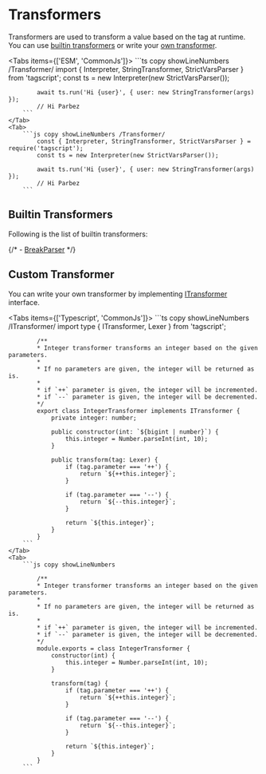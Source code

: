 # Transformers


Transformers are used to transform a value based on the tag at runtime. You can use [builtin transformers](#builtin-transformers) or write your [own transformer](#custom-transformer).

<Tabs items={['ESM', 'CommonJs']}>
	<Tab>
		```ts copy showLineNumbers /Transformer/
			import { Interpreter, StringTransformer, StrictVarsParser } from 'tagscript';
			const ts = new Interpreter(new StrictVarsParser());

    		await ts.run('Hi {user}', { user: new StringTransformer(args) });
    		// Hi Parbez
    	```
    </Tab>
    <Tab>
    	```js copy showLineNumbers /Transformer/
    		const { Interpreter, StringTransformer, StrictVarsParser } = require('tagscript');
    		const ts = new Interpreter(new StrictVarsParser());

    		await ts.run('Hi {user}', { user: new StringTransformer(args) });
    		// Hi Parbez
    	```

</Tab>

</Tabs>

## Builtin Transformers

Following is the list of builtin transformers:

{/* -   [BreakParser](/tagscript/parsers/break) */}

## Custom Transformer

You can write your own transformer by implementing [ITransformer](/typedoc-api/tagscript/interfaces/ITransformer) interface.

<Tabs items={['Typescript', 'CommonJs']}>
	<Tab>
		```ts copy showLineNumbers /ITransformer/
			import type { ITransformer, Lexer } from 'tagscript';

    		/**
    		* Integer transformer transforms an integer based on the given parameters.
    		*
    		* If no parameters are given, the integer will be returned as is.
    		*
    		* if `++` parameter is given, the integer will be incremented.
    		* if `--` parameter is given, the integer will be decremented.
    		*/
    		export class IntegerTransformer implements ITransformer {
    			private integer: number;

    			public constructor(int: `${bigint | number}`) {
    				this.integer = Number.parseInt(int, 10);
    			}

    			public transform(tag: Lexer) {
    				if (tag.parameter === '++') {
    					return `${++this.integer}`;
    				}

    				if (tag.parameter === '--') {
    					return `${--this.integer}`;
    				}

    				return `${this.integer}`;
    			}
    		}
    	```
    </Tab>
    <Tab>
    	```js copy showLineNumbers

    		/**
    		* Integer transformer transforms an integer based on the given parameters.
    		*
    		* If no parameters are given, the integer will be returned as is.
    		*
    		* if `++` parameter is given, the integer will be incremented.
    		* if `--` parameter is given, the integer will be decremented.
    		*/
    		module.exports = class IntegerTransformer {
    			constructor(int) {
    				this.integer = Number.parseInt(int, 10);
    			}

    			transform(tag) {
    				if (tag.parameter === '++') {
    					return `${++this.integer}`;
    				}

    				if (tag.parameter === '--') {
    					return `${--this.integer}`;
    				}

    				return `${this.integer}`;
    			}
    		}
    	```

</Tab>

</Tabs>
